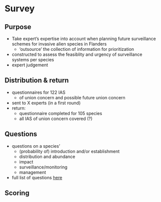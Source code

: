 # Survey 

## Purpose

- Take expert's expertise into account when planning future surveillance schemes for invasive alien species in Flanders
    - 'outsource' the collection of information for prioritization
- constructed to assess the feasiblity and urgency of surveillance systems per species
- expert judgement

## Distribution & return

- questionnaires for 122 IAS 
    - of union concern and possible future union concern 
- sent to X experts (in a first round)
- return: 
    - questionnaire completed for 105 species
    - all IAS of union concern covered (?)

## Questions

- questions on a species'
    - (probability of) introduction and/or establishment
    - distribution and abundance
    - impact
    - surveillance/monitoring
    - management
- full list of questions [here](https://drive.google.com/file/d/1mxxZEbAkcXJAVABRP1NFIs2oJsStPkix/view?usp=sharing)

## Scoring

